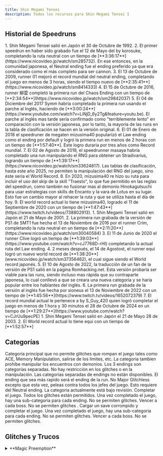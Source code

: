 ```yaml
---
title: Shin Megami Tensei
description: Todos los recursos para Shin Megami Tensei I
---
```



<DocsHero 
    content="Shin Megami Tensei I es la primera entrega de la serie de juegos de Shin Megami tensei."
    srcUrl={cover}
    alt="Shin Megami Tensei Cover"
/>

<LinkCard title="Leaderboards" href="https://www.speedrun.com/smt1" description="Ver runs en Speedrun.com"/>

## Historial de Speedruns

<Tabs>
    <TabItem label="SNES">
        <Steps>
            1. Shin Megami Tensei salió en Japón el 30 de Octubre de 1992.
            2. El primer speedrun en haber sido grabado fue el 12 de Mayo del by korosuke, completando la ruta neutral con un tiempo de [**3:36:17**](https://www.nicovideo.jp/watch/sm285732). En ese entonces, en la comunidad japonesa, el Neutral ending fue el ending preferido ya que era considerado como el más completo para ser cannon.
            3. El 13 de Octubre de 2009, runner 01 mejoró el record mundial del neutral ending, completando el juego en menos de 3 horas, siendo el tiempo nuevo de [**2:35:41**](https://www.nicovideo.jp/watch/sm8414333)
            4. El 15 de Octubre de 2016, runner 柳雲 completó la  primera run del Chaos Ending con un tiempo de [**2:34:54**](https://www.nicovideo.jp/watch/sm29842037)
            5. El 04 de Diciembre del 2017 Symm habría completado la primera run usando el parche al Inglés, haciendo de [**3:00:24**](https://www.youtube.com/watch?v=LiNjD_6y2Tg&feature=youtu.be). El parche al inglés mas tarde sería confirmado como "terriblemente lento" en comparación con la versión japonesa, por lo tanto, la mayoria de las runs en la tabla de clasificación se hacen en la versión original.
            6. El 01 de Enero de 2018 el speedruner de megaten mizusima40 popularizó el Law ending como el ending por default y logró la primera run en menos de 2 horas con un tiempo de [**1:57:40**]. Este logro duraria por tres años como Record mundial.
            7. El 02 de Agosto de 2018, el speedrunner masaya habría completado una run manipulando el RNG para obtener un Stradivarius, logrando un tiempo de [**1:39:17**](https://www.nicovideo.jp/watch/sm33624817). Las tablas de clasificación, hasta este año 2025, no permiten la manipulación del RNG del juego, sino éste seria el World Record.
            8. En 2020, mizusima40 re hizo su ruta para incluir el uso del skip de la skill "Traesto", lo que fue permitido en las reglas del speedrun, como también no fusionar mas al demonio Hinokagutsuchi para usar estrategias con skills de Encanto y la vara de Lotus en su lugar. Esto fue un cambio mayor al rehacer la ruta y que se utiliza hasta el día de hoy.
            9. El world record actual lo tiene mizusima40, logrado el 11 de Septiembre de 2020 con un tiempo de  [**1:47:43**](https://www.twitch.tv/videos/738802913).
        </Steps>
    </TabItem>
    <TabItem label="PS1">
        <Steps>
        1. Shin Megami Tensei salió en Japón el 21 de Mayo de 2001.
        2. La primera run grabada de la versión de PS1 de SMT1 fue hecha el 13 de Noviembre de 2016 por el runner Crim, completando la ruta neutral en un tiempo de [**2:11:20**](https://www.nicovideo.jp/watch/sm30040584)
        3. El 11 de Junio de 2020 el runner Clive logró un tiempo de [**1:39:03**](https://www.youtube.com/watch?v=cJ7768D-rHI) completando la actual ruta del Law ending.
        4. 2 meses después, el 14 de Agostost, el runner equi logró un nuevo world record de [**1:38:20**](www.nicovideo.jp/watch/sm37356462), el cual sigue siendo el World record japonés.
        5. El 10 de Agosto de 2022, la traducción de un fan de la versión de PS1 salió en la página Romhacking.net. Esta versión probaría ser viable para las runs, siendo incluso mas rápida que su contraparte japonesa, lo cual conllevó a que se creara una nueva categoria y se haría popular entre los hablantes del inglés.
        6. La primera run grabada de la versión al inglés fue hecha por sioneus el 13 de Noviembre de 2022 con un tiempo de [**1:45:56**](https://www.twitch.tv/videos/1652072379)
        7. El record mundial actual le pertenece a by S_Guy_420 quien logró completar el juego en menos de 1 hora y 30 minutos el 28 de Octubre de 2024 en un tiempo de [**1:29:27**](https://www.youtube.com/watch?v=CJrUu9pecPE)
        </Steps>
    </TabItem>
    <TabItem label="GBA">
        <Steps>
        1. Shin Megami Tensei salió en Japón el 21 de Mayo 28 de 2003.
        2. El World record actual lo tiene equi con un tiempo de [**1:52:57**]
        </Steps>
    </TabItem>
</Tabs>


## Categorías

<Tabs>
    <TabItem label="SNES">
        <CardGrid>
            <Card title="No Major Glitches">Categoria principal que no permite glitches que rompan el juego tales como ACE, Memory Manipulation, salirse de los limites, etc. La categoria tambien prohíbe manipular los encuentros con demonios. Los 3 endings son categorías separadas.</Card>
            <Card title="Any%">No hay restricción en los glitches o en la manipulación. Las categorias separadas de endings  no están disponibles. El ending que sea más rapido será el ending de la run.</Card>
            <Card title="All Bosses">No Major Glitchless excepto que esta vez, peleas contra todos los jefes del juego. Esto requiere del Neutral ending. La categoria actualmente está bajo revisión.</Card>
        </CardGrid>
    </TabItem>
    <TabItem label="PS1">
        <CardGrid>
            <Card title="Any%">Completar el juego. Todos los glitches están permitidos.</Card>
            <Card title="Glitchless">Una vez completado el juego, hay una sub-categoria para cada ending. No se permiten glitches.</Card>
            <Card title="All Bosses">Vencer a cada boss. No se permiten glitches .</Card>
        </CardGrid>
    </TabItem>
    <TabItem label="GBA">
        <CardGrid>
            <Card title="Corrupted Load">Cargar un save corrompido y completar el juego.</Card>
            <Card title="Glitchless">Una vez completado el juego, hay una sub-categoria para cada ending. No se permiten glitches.</Card>
            <Card title="All Bosses">Vencer a cada boss. No se permiten glitches.</Card>
        </CardGrid>
    </TabItem>
</Tabs>

## Glitches y Trucos

<Tabs>
    <TabItem label="SNES">
        <details>
        <summary>**Magic Preemption**</summary>

        Debido a un error en el código, la magia siempre será lo primero que suceda en un turno sobre cualquier otra cosa, independientemente de los valores de velocidad. Esto se activa al asegurarte de que Magia sea la última acción que selecciones que no sea atacar o defender.
        Puedes desactivar esto abriendo y cerrando el menú de elementos con el último miembro del grupo. Esto es muy útil para asegurarse skills como zio/bufu que son los primeros en salir contra enemigos con ataques poderosos que no son mágicos. 
        </details>

        <details>
        <summary>**Traesto Sequence Breaking**</summary>

        Al salir del paso subterráneo de Ginza (Ir a Ikebukuro), si vuelves a entrar antes de que se active el evento Yami, puedes usar Traesto, te teletransportará y te permitirá evitar el activador del evento por completo.  
        </details>

        <details>
        <summary>**Sell Glitch**</summary>

        Presione el botón B al entrar al menú de venta. Presione A mientras mantiene presionado B y estará detrás de la venta de un cuchillo de ataque (incluso si no tiene uno).
        Podes hacer esto todas las veces que quieras. Esto también funciona con el menú de compras y dependiendo del negocio, podrás comprar una amplia variedad de items.
        </details>
    </TabItem>
    <TabItem label="PS1">
        <details>
        <summary>**Equiment Glitch**</summary>
        Al presionar una dirección y confirmar en el mismo frame en el menú de equipamiento, puedes equipar items en un slot equivocado. Algunas variaciones de este glitch pueden crashear el juego, tener cuidado. 
        Una aplicación de esto para correr rápido es equipar una espada como balas para crear un arma poderosa. Sin embargo, lo peor que puedes hacer con este gltich es equipar balas en el slot. 
        Si las balas ignoran la compatibilidad(Nerve Bullets, Charm Bullets, etc) vas a evitar todo el daño venidero haciendote indestructible. Sin embargo, aún puedes recibir ataques de muerte instantánea y ataques de drenaje de energía.
        </details>

        <details>
        <summary>**Shop Glitch**</summary>
        Esto se realiza de la misma manera que el glitch del equipo. Siempre que tenga el dinero para el item inicialmente: seleccione 01x del artículo, luego confirme la hora y baje en el mismo frame. El juego quiere que compres 0 del item.
        Asegúrate de decir que sí para equiparlo inmediatamente, aunque el artículo se pierda. Esto es ,esencialmente, un glitch de dinero infinito.
        </details>
    </TabItem>
</Tabs>

## Guías
- [SFC Any% Notes](https://docs.google.com/document/d/1okJDob0Y8oxvGBN-h_pZFzsghVxcKXBdwnRLbG2kTqI/edit?usp=sharing) by Symm
- [SFC Any% Video Guide](https://youtu.be/pwNJS4_cOj8) by sioneus
- [SFC NMG Law Ending](https://sioneus.me/notes/smt1) by sioneus
- [SFC NMG Chaos Ending](https://drive.google.com/file/d/1xaYVgcIIuaIsuSBGfqF9vZReU55w5Cql/view?usp=sharing) by sioneus
- [SFC NMG Neutral Ending](https://drive.google.com/file/d/1x8SZWog_do8EgtLreqLkyy2JAXdZ8dYl/view?usp=sharing) by sioneus
- [SFC All Bosses](https://docs.google.com/document/d/12wXTYPmQzJWpXTDJKBBXfOOnOUafkcmKOIQOzQ0GCvQ/edit) by Xano

- [PSX Glitchless Law Ending](https://sioneus.me/notes/smt1psx) by sioneus
- [PSX All Bosses](https://sioneus.me/notes/smt1psxbosses) by sioneus
- [PSX Any%](https://sioneus.me/notes/smt1psxany) by sioneus

- [GBA Glitchless Law Ending](https://sioneus.me/notes/smt1gbal) by sioneus

## Recursos
- [SFC atwiki](https://w.atwiki.jp/shinmegamitensei1/pages/290.html)
- [Fusion calculator](https://ore-game.com/dds1/verify/unite-rule-2/)
- [Masaya's research lab](https://smtlab.web.fc2.com/index.html)
- [PS1 atwiki](https://w.atwiki.jp/shinmegamitensei1/pages/494.html)
- [GBA atwiki](https://w.atwiki.jp/shinmegamitensei1/pages/282.html)

## Lista de vídeos de TAS
- [Shin Megami Tensei (SFC) by masaya in 7:20](https://www.youtube.com/watch?v=PKyXJkBsJaw&feature=youtu.be)
